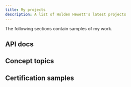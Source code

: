 ```yaml
---
title: My projects
description: A list of Holden Hewett's latest projects
---
```


The following sections contain samples of my work.

## API docs

<CardGrid>
  <LinkCard 
    title="Resident Manager API Docs" 
    href="/portfolio/sm-api/" 
    description="API docs for a SAAS offering to help third-parties integrate their property management systems into cloud central authentication"
  />
  <LinkCard 
    title="Passpoint API Docs"
    href="/portfolio/pp-api/" 
    description="API docs for a SAAS offering to enable Passpoint Wi-Fi technology"
  />
</CardGrid>

## Concept topics

<CardGrid>
  <LinkCard 
  title="Random MAC Addresses"
  href="/portfolio/random-mac/"
  description="Conceptual topic about how to identify and understand random hardware MAC addresses"
  />
  <LinkCard 
  title="RADIUS Security"
  href="/portfolio/radsec/"
  description="Conceptual topic explaining what RadSec is and how it works"
  />
</CardGrid>

## Certification samples

<CardGrid>
  <LinkCard 
  title="TWHQ Capstone Project"
  href="/portfolio/twhq-capstone/"
  description="Capstone project for receiving a Technical Writing certificate from Technical Writer HQ"
  />
</CardGrid>